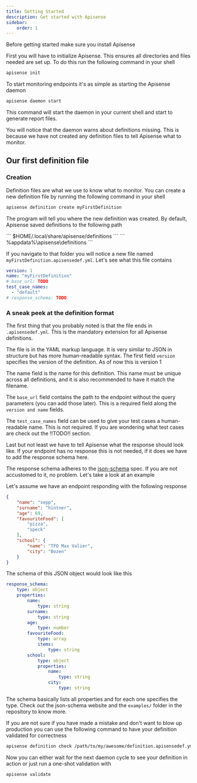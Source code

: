 ```yaml
---
title: Getting Started
description: Get started with Apisense
sidebar:
    order: 1
---
```


Before getting started make sure you install Apisense

<LinkCard title="Install" href="/get-started/install"/>

First you will have to initialize Apisense. This ensures all directories and files needed are set up.
To do this run the following command in your shell

```bash
apisense init
```

To start monitoring endpoints it's as simple as starting the Apisense daemon

```bash
apisense daemon start
```

This command will start the daemon in your current shell and start to generate report files.

You will notice that the daemon warns about definitions missing. This is because we have not created any definition files
to tell Apisense what to monitor.

## Our first definition file

### Creation

Definition files are what we use to know what to monitor.
You can create a new definition file by running the following command in your shell

```bash
apisense definition create myFirstDefinition
```

The program will tell you where the new definition was created.
By default, Apisense saved definitions to the following path

<Tabs syncKey="os">
    <TabItem label="Linux">
        ```
        $HOME/.local/share/apisense/definitions
        ```
    </TabItem>
    <TabItem label="Windows">
        ```
        %appdata%\apisense\definitions
        ```
    </TabItem>
</Tabs>

If you navigate to that folder you will notice a new file named `myFirstDefinition.apisensedef.yml`. Let's see what this file contains


```yaml title=myFirstDefinition.apisensedef.yml
version: 1
name: "myFirstDefinition"
# base_url: TODO
test_case_names:
  - "default"
# response_schema: TODO
```

### A sneak peek at the definition format

The first thing that you probably noted is that the file ends in `.apisensedef.yml`. This is the mandatory extension for all Apisense definitions.

The file is in the YAML markup language.
It is very similar to JSON in structure but has more human-readable syntax.
The first field `version` specifies the version of the definition.
As of now this is version 1

The name field is the name for this definition.
This name must be unique across all definitions, and it is also recommended to have it match the filename.

The `base_url` field contains the path to the endpoint without the query parameters (you can add those later).
This is a required field along the `version and name` fields.

The `test_case_names` field can be used to give your test cases a human-readable name.
This is not required.
If you are wondering what test cases are check out the !!TODO!! section.

Last but not least we have to tell Apisense what the response should look like.
If your endpoint has no response this is not needed, if it does we have to add the response schema here.

The response schema adheres to the [json-schema](https://json-schema.org/) spec.
If you are not accustomed to it, no problem. Let's take a look at an example

Let's assume we have an endpoint responding with the following response

```json
{
    "name": "sepp",
    "surname": "hintner",
    "age": 69,
    "favouriteFood": [
        "pizza",
        "speck"
    ],
    "school": {
        "name": "TFO Max Valier",
        "city": "Bozen"
    }
}
```

The schema of this JSON object would look like this

```yaml
response_schema:
    type: object
    properties:
        name:
            type: string
        surname:
            type: string
        age:
            type: number
        favouriteFood:
            type: array
            items:
                type: string
        school:
            type: object
            properties:
                name:
                    type: string
                city:
                    type: string
```

The schema basically lists all properties and for each one specifies the type.
Check out the json-schema website and the `examples/` folder in the repository to know more.

If you are not sure if you have made a mistake and don't want to blow up production
you can use the following command to have your definition validated for correctness

```bash
apisense definition check /path/to/my/awesome/definition.apisensedef.yml
```

Now you can either wait for the next daemon cycle to see your definition in action or just run a one-shot validation with

```bash
apisense validate
```

